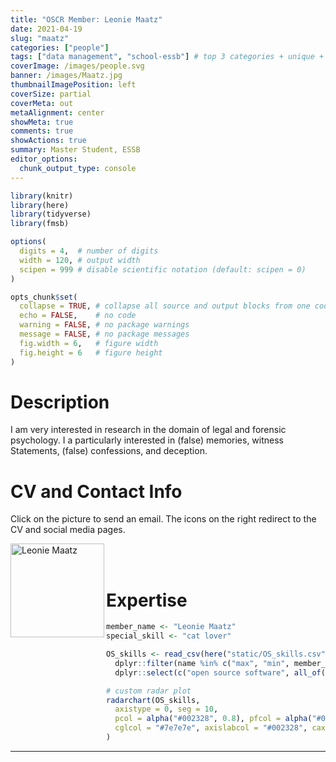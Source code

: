 ```yaml
---
title: "OSCR Member: Leonie Maatz"
date: 2021-04-19
slug: "maatz"
categories: ["people"]
tags: ["data management", "school-essb"] # top 3 categories + unique + school
coverImage: /images/people.svg
banner: /images/Maatz.jpg
thumbnailImagePosition: left
coverSize: partial
coverMeta: out
metaAlignment: center
showMeta: true
comments: true
showActions: true
summary: Master Student, ESSB
editor_options: 
  chunk_output_type: console
---
```


```r

library(knitr)
library(here)
library(tidyverse)
library(fmsb)

options(
  digits = 4,  # number of digits
  width = 120, # output width
  scipen = 999 # disable scientific notation (default: scipen = 0)
)

opts_chunk$set(
  collapse = TRUE, # collapse all source and output blocks from one code chunk into a single block
  echo = FALSE,    # no code
  warning = FALSE, # no package warnings
  message = FALSE, # no package messages
  fig.width = 6,   # figure width
  fig.height = 6   # figure height
)

```

# Description

I am very interested in research in the domain of legal and forensic psychology. I a particularly interested in (false) memories, witness Statements, (false) confessions, and deception.

# CV and Contact Info

Click on the picture to send an email. The icons on the right redirect to the CV and social media pages.

<!-- EMAIL -->
<p>
  <a href="mailto:572908lm@student.eur.nl">
  <img border="0" alt="Leonie Maatz" src="/images/Maatz.jpg" width="150" height="150" align="left">
  </a>
</p>

<!-- CV -->
<p align="center">
  <a href="https://docs.google.com/document/d/1XbHMjrjL3WSr5gMWHwCTY4jJFFefJflKr3-3jBid55c/edit?usp=sharing" class="fa fa-file fa-2x" style="color:#00B969;">
  </a>
</p>

<!-- LINKEDIN -->
<p align="center">
  <a href="https://www.linkedin.com/in/leonie-maatz-000" class="fa fa-linkedin fa-2x" style="color:#000000;">
  </a>
</p>

<BR><BR>

# Expertise

```r

member_name <- "Leonie Maatz"
special_skill <- "cat lover"

OS_skills <- read_csv(here("static/OS_skills.csv")) %>%
  dplyr::filter(name %in% c("max", "min", member_name)) %>%
  dplyr::select(c("open source software", all_of(special_skill), "open access", "reproducible analysis", "data management", "data sharing", "preregistration"))

# custom radar plot
radarchart(OS_skills,
  axistype = 0, seg = 10,
  pcol = alpha("#002328", 0.8), pfcol = alpha("#00B969", 0.6), plwd = 4, centerzero = TRUE, # polygon
  cglcol = "#7e7e7e", axislabcol = "#002328", caxislabels = seq(0, 10, 2), cglwd = 0.8 # grid
)

```

***


